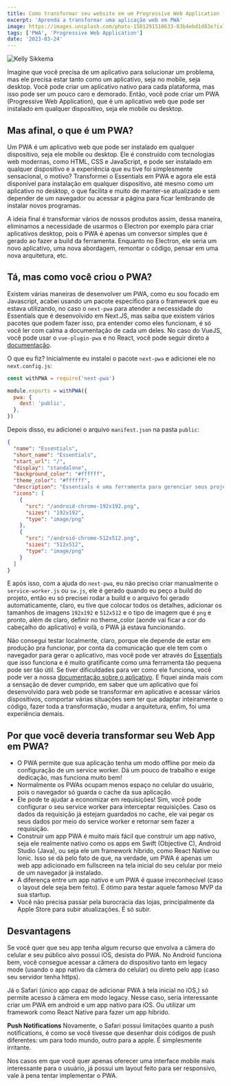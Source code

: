 ```yaml
---
title: Como transformar seu website em um Progressive Web Application (PWA)
excerpt: 'Aprenda a transformar uma aplicação web em PWA'
image: https://images.unsplash.com/photo-1581291518633-83b4ebd1d83e?ixlib=rb-4.0.3&ixid=MnwxMjA3fDB8MHxwaG90by1wYWdlfHx8fGVufDB8fHx8&auto=format&fit=crop&w=870&q=80
tags: ['PWA', 'Progressive Web Application']
date: '2023-03-24'
---
```


![](https://images.unsplash.com/photo-1581291518633-83b4ebd1d83e?ixlib=rb-4.0.3&ixid=MnwxMjA3fDB8MHxwaG90by1wYWdlfHx8fGVufDB8fHx8&auto=format&fit=crop&w=870&q=80 "Kelly Sikkema")

Imagine que você precisa de um aplicativo para solucionar um problema, mas ele precisa estar tanto como um aplicativo, seja
no mobile, seja desktop. Você pode criar um aplicativo nativo para cada plataforma, mas isso pode ser um pouco caro e
demorado. Então, você pode criar um PWA (Progressive Web Application), que é um aplicativo web que pode ser instalado em
qualquer dispositivo, seja ele mobile ou desktop.

<!--truncate-->

## Mas afinal, o que é um PWA?

Um PWA é um aplicativo web que pode ser instalado em qualquer dispositivo, seja ele mobile ou desktop. Ele é construído com
tecnologias web modernas, como HTML, CSS e JavaScript, e pode ser instalado em qualquer dispositivo e a experiência que eu
tive foi simplesmente sensacional, o motivo? Transformei o Essentials em PWA e agora ele está disponível para instalação em
qualquer dispositivo, até mesmo como um aplicativo no desktop, o que facilita e muito de manter-se atualizado e sem depender
de um navegador ou acessar a página para ficar lembrando de instalar novos programas.

A ideia final é transformar vários de nossos produtos assim, dessa maneira, eliminamos a necessidade de usarmos o Electron
por exemplo para criar aplicativos desktop, pois o PWA é apenas um conversor simples que é gerado ao fazer a build da
ferramenta. Enquanto no Electron, ele seria um novo aplicativo, uma nova abordagem, remontar o código, pensar em uma nova
arquitetura, etc.

## Tá, mas como você criou o PWA?

Existem várias maneiras de desenvolver um PWA, como eu sou focado em Javascript, acabei usando um pacote específico para o
framework que eu estava utilizando, no caso o `next-pwa` para atender a necessidade do Essentials que é desenvolvido em
Next.JS, mas saiba que existem vários pacotes que podem fazer isso, pra entender como eles funcionam, é só você ler com calma
a documentação de cada um deles. No caso do VueJS, você pode usar o `vue-plugin-pwa` e no React, você pode seguir direto a
[documentação](https://create-react-app.dev/docs/making-a-progressive-web-app?ref=yagasaki.dev/blog).

O que eu fiz? Inicialmente eu instalei o pacote `next-pwa` e adicionei ele no `next.config.js`:

```js
const withPWA = require('next-pwa')

module.exports = withPWA({
  pwa: {
    dest: 'public',
  },
})
```

Depois disso, eu adicionei o arquivo `manifest.json` na pasta `public`:

```json
{
  "name": "Essentials",
  "short_name": "Essentials",
  "start_url": "/",
  "display": "standalone",
  "background_color": "#ffffff",
  "theme_color": "#ffffff",
  "description": "Essentials é uma ferramenta para gerenciar seus projetos de forma simples e rápida.",
  "icons": [
    {
      "src": "/android-chrome-192x192.png",
      "sizes": "192x192",
      "type": "image/png"
    },
    {
      "src": "/android-chrome-512x512.png",
      "sizes": "512x512",
      "type": "image/png"
    }
  ]
}
```

E após isso, com a ajuda do `next-pwa`, eu não preciso criar manualmente o `service-worker.js` ou `sw.js`, ele é gerado
quando eu peço a build do projeto, então eu só precisei rodar a build e o arquivo foi gerado automaticamente, claro, eu tive
que colocar todos os detalhes, adicionar os tamanhos de imagens `192x192` e `512x512` e o tipo de imagem que é `png` e
pronto, além de claro, definir no theme_color (aonde vai ficar a cor do cabeçalho do aplicativo) e voilà, o PWA já estava
funcionando.

Não consegui testar localmente, claro, porque ele depende de estar em produção pra funcionar, por conta da comunicação que
ele tem com o navegador para gerar o aplicativo, mas você pode ver através do [Essentials](https://webessentials.com.br?ref=yagasaki.dev/blog) que isso funciona e é muito
gratificante como uma ferramenta tão pequena pode ser tão útil. Se tiver dificuldades para ver como ele funciona, você pode ver a nossa [documentação sobre o aplicativo](https://webessentials.com.br/download?ref=yagasaki.dev/blog). E fiquei ainda mais com a sensação de dever cumprido, em saber que um aplicativo que foi desenvolvido
para web pode se transformar em aplicativo e acessar vários dispositivos, comportar várias situações sem ter que adaptar inteiramente o código, fazer toda a transformação, mudar a arquitetura, enfim, foi uma experiência demais.

## Por que você deveria transformar seu Web App em PWA?
- O PWA permite que sua aplicação tenha um modo offline por meio da configuração de um service worker. Dá um pouco de trabalho e exige dedicação, mas funciona muito bem!
- Normalmente os PWAs ocupam menos espaço no celular do usuário, pois o navegador só guarda o cache da sua aplicação.
- Ele pode te ajudar a economizar em requisições! Sim, você pode configurar o seu service worker para interceptar requisições. Caso os dados da requisição já estejam guardados no cache, ele vai pegar os seus dados por meio do service worker e retornar sem fazer a requisição.
- Construir um app PWA é muito mais fácil que construir um app nativo, seja ele realmente nativo como os apps em Swift (Objective C), Android Studio (Java), ou seja ele um framework híbrido, como React Native ou Ionic. Isso se dá pelo fato de que, na verdade, um PWA é apenas um web app adicionado em fullscreen na tela inicial do seu celular por meio de um navegador já instalado.
- A diferença entre um app nativo e um PWA é quase irreconhecível (caso o layout dele seja bem feito). É ótimo para testar aquele famoso MVP da sua startup.
- Você não precisa passar pela burocracia das lojas, principalmente da Apple Store para subir atualizações. É só subir.

## Desvantagens

Se você quer que seu app tenha algum recurso que envolva a câmera do celular e seu público alvo possui iOS, desista do PWA. No Android funciona bem, você consegue acessar a câmera do dispositivo tanto em legacy mode (usando o app nativo da câmera do celular) ou direto pelo app (caso seu servidor tenha https).

Já o Safari (único app capaz de adicionar PWA à tela inicial no iOS,) só permite acesso à câmera em modo legacy. Nesse caso, seria interessante criar um PWA em android e um app nativo para iOS. Ou utilizar um framework como React Native para fazer um app híbrido.

**Push Notifications**
Novamente, o Safari possui limitações quanto a push notifications, é como se você tivesse que desenhar dois códigos de push diferentes: um para todo mundo, outro para a apple. É simplesmente irritante.

Nos casos em que você quer apenas oferecer uma interface mobile mais interessante para o usuário, já possui um layout feito para ser responsivo, vale à pena tentar implementar o PWA.